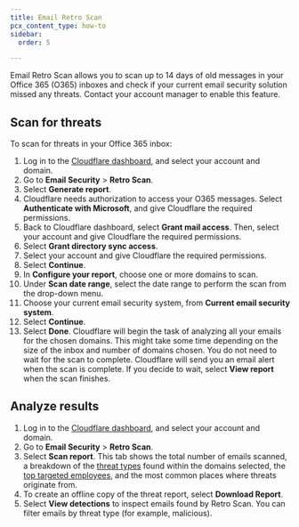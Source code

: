 ```yaml
---
title: Email Retro Scan
pcx_content_type: how-to
sidebar:
  order: 5

---
```



Email Retro Scan allows you to scan up to 14 days of old messages in your Office 365 (O365) inboxes and check if your current email security solution missed any threats. Contact your account manager to enable this feature.

<Render file="deployment/o365-gcc" />

## Scan for threats

To scan for threats in your Office 365 inbox:

1. Log in to the [Cloudflare dashboard](https://dash.cloudflare.com/login), and select your account and domain.
2. Go to **Email Security** > **Retro Scan**.
3. Select **Generate report**.
4. Cloudflare needs authorization to access your O365 messages. Select **Authenticate with Microsoft**, and give Cloudflare the required permissions.
5. Back to Cloudflare dashboard, select **Grant mail access**. Then, select your account and give Cloudflare the required permissions.
6. Select **Grant directory sync access**.
7. Select your account and give Cloudflare the required permissions.
8. Select **Continue**.
9. In **Configure your report**, choose one or more domains to scan.
10. Under **Scan date range**, select the date range to perform the scan from the drop-down menu.
11. Choose your current email security system, from **Current email security system**.
12. Select **Continue**.
13. Select **Done**. Cloudflare will begin the task of analyzing all your emails for the chosen domains. This might take some time depending on the size of the inbox and number of domains chosen. You do not need to wait for the scan to complete. Cloudflare will send you an email alert when the scan is complete. If you decide to wait, select **View report** when the scan finishes.

## Analyze results

1. Log in to the [Cloudflare dashboard](https://dash.cloudflare.com/login), and select your account and domain.
2. Go to **Email Security** > **Retro Scan**.
3. Select **Scan report**. This tab shows the total number of emails scanned, a breakdown of the [threat types](/email-security/reference/dispositions-and-attributes/) found within the domains selected, the [top targeted employees](/email-security/email-configuration/enhanced-detections/business-email-compromise/), and the most common places where threats originate from.
4. To create an offline copy of the threat report, select **Download Report**.
5. Select **View detections** to inspect emails found by Retro Scan. You can filter emails by threat type (for example, malicious).
